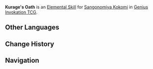 {{Stub}}
{{About|the Character Card Skill for [[Genius Invokation TCG]]|the Playable Character Talent|Kurage's Oath}}
{{Genius Invokation TCG Skill Infobox
|title      = Kurage's Oath
|image      = Kurage's Oath Character Card Skill.png
|type       = Elemental Skill
|character  = Sangonomiya Kokomi
|element    = Hydro
|matching   = 3
|effect     = This character gains {{Color|Hydro Application}} and summons 1 '''[[Bake-Kurage]]'''.<br /><br />{{TCG Summon|Bake-Kurage}}
|order      = 2
}}
'''Kurage's Oath''' is an [[Character Card Elemental Skill|Elemental Skill]] for [[Sangonomiya Kokomi (Character Card)|Sangonomiya Kokomi]] in [[Genius Invokation TCG]].

==Other Languages==
{{Transclude|Kurage's Oath|Other Languages}}

==Change History==
{{Change History|3.5}}

==Navigation==
{{Genius Invokation TCG Skill Navbox|Sangonomiya Kokomi}}